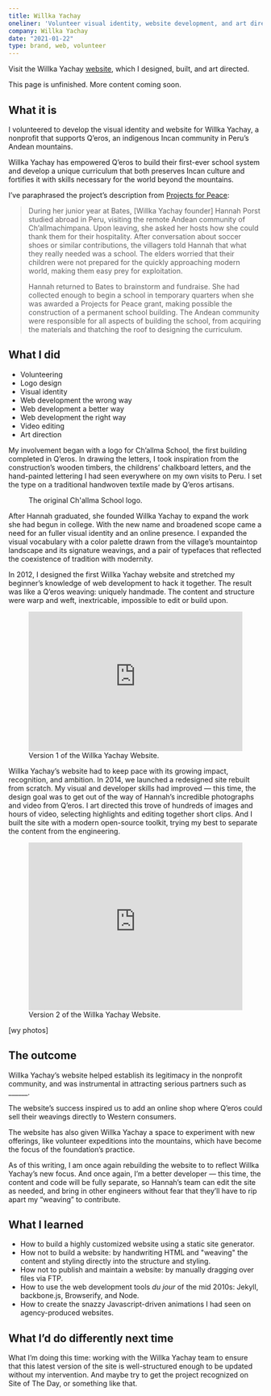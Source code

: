 ```yaml
---
title: Willka Yachay
oneliner: 'Volunteer visual identity, website development, and art direction for a Projects for Peace-funded nonprofit that supports indigenous Incans in the mountains of Peru'
company: Willka Yachay
date: "2021-01-22"
type: brand, web, volunteer
---
```


<p className="bigText">Visit the Willka Yachay <a href='http://www.willkayachay.org'>website</a>, which I designed, built, and art directed.</p>

<p className="bigText">This page is unfinished. More content coming soon.</p>

## What it is
<p className="bigText"> I volunteered to develop the visual identity and website for Willka Yachay, a nonprofit that supports Q’eros, an indigenous Incan community in Peru’s Andean mountains.</p>

Willka Yachay has empowered Q’eros to build their first-ever school system and develop a unique curriculum that both preserves Incan culture and fortifies it with skills necessary for the world beyond the mountains.

I’ve paraphrased the project’s description from [Projects for Peace](https://www.davisprojectsforpeace.org/projects/projects/node/1583): 
> During her junior year at Bates, [Willka Yachay founder] Hannah Porst studied abroad in Peru, visiting the remote Andean community of Ch’allmachimpana. Upon leaving, she asked her hosts how she could thank them for their hospitality. After conversation about soccer shoes or similar contributions, the villagers told Hannah that what they really needed was a school. The elders worried that their children were not prepared for the quickly approaching modern world, making them easy prey for exploitation.
> 
> Hannah returned to Bates to brainstorm and fundraise. She had collected enough to begin a school in temporary quarters when she was awarded a Projects for Peace grant, making possible the construction of a permanent school building. The Andean community were responsible for all aspects of building the school, from acquiring the materials and thatching the roof to designing the curriculum.


## What I did

<TagList className="compact">

- Volunteering
- Logo design
- Visual identity
- Web development the wrong way
- Web development a better way
- Web development the right way
- Video editing
- Art direction

</TagList>

My involvement began with a logo for Ch’allma School, the first building completed in Q’eros. In drawing the letters, I took inspiration from the construction’s wooden timbers, the childrens’ chalkboard letters, and the hand-painted lettering I had seen everywhere on my own visits to Peru. I set the type on a traditional handwoven textile made by Q’eros artisans.
 
<figure>
  <JzImage filename='challma' alt="" />
  <figcaption>The original Ch'allma School logo.</figcaption>
</figure>

After Hannah graduated, she founded Willka Yachay to expand the work she had begun in college. With the new name and broadened scope came a need for an fuller visual identity and an online presence. I expanded the visual vocabulary with a color palette drawn from the village’s mountaintop landscape and its signature weavings, and a pair of typefaces that reflected the coexistence of tradition with modernity.

In 2012, I designed the first Willka Yachay website and stretched my beginner’s knowledge of web development to hack it together. The result was like a Q’eros weaving: uniquely handmade. The content and structure were warp and weft, inextricable, impossible to edit or build upon.

<figure>
  <div style="padding:65.16% 0 0 0;position:relative;"><iframe src="https://player.vimeo.com/video/554578730?badge=0&amp;autopause=0&amp;player_id=0&amp;app_id=58479" frameborder="0" allow="autoplay; fullscreen; picture-in-picture" allowfullscreen style="position:absolute;top:0;left:0;width:100%;height:100%;" title="Willka Yachay Website v1"></iframe></div><script src="https://player.vimeo.com/api/player.js"></script>
  <figcaption>Version 1 of the Willka Yachay Website.</figcaption>
</figure>

Willka Yachay’s website had to keep pace with its growing impact, recognition, and ambition. In 2014, we launched a redesigned site rebuilt from scratch. My visual and developer skills had improved — this time, the design goal was to get out of the way of Hannah’s incredible photographs and video from Q’eros. I art directed this trove of hundreds of images and hours of video, selecting highlights and editing together short clips. And I built the site with a modern open-source toolkit, trying my best to separate the content from the engineering.

<figure>
  <div style="padding:78.26% 0 0 0;position:relative;"><iframe src="https://player.vimeo.com/video/562589140?badge=0&amp;autopause=0&amp;player_id=0&amp;app_id=58479" frameborder="0" allow="autoplay; fullscreen; picture-in-picture" allowfullscreen style="position:absolute;top:0;left:0;width:100%;height:100%;" title="Willka Yachay Website v2"></iframe></div><script src="https://player.vimeo.com/api/player.js"></script>
  <figcaption>Version 2 of the Willka Yachay Website.</figcaption>
</figure>

[wy photos]


## The outcome
Willka Yachay’s website helped establish its legitimacy in the nonprofit community, and was instrumental in attracting serious partners such as ______.

The website’s success inspired us to add an online shop where Q’eros could sell their weavings directly to Western consumers.

The website has also given Willka Yachay a space to experiment with new offerings, like volunteer expeditions into the mountains, which have become the focus of the foundation’s practice. 

As of this writing, I am once again rebuilding the website to to reflect Willka Yachay’s new focus. And once again, I’m a better developer — this time, the content and code will be fully separate, so Hannah’s team can edit the site as needed, and bring in other engineers without fear that they’ll have to rip apart my “weaving” to contribute.

## What I learned
- How to build a highly customized website using a static site generator.
- How not to build a website: by handwriting HTML and "weaving" the content and styling directly into the structure and styling.
- How not to publish and maintain a website: by manually dragging over files via FTP. 
- How to use the web development tools _du jour_ of the mid 2010s: Jekyll, backbone.js, Browserify, and Node.
- How to create the snazzy Javascript-driven animations I had seen on agency-produced websites.

## What I’d do differently next time
What I’m doing this time: working with the Willka Yachay team to ensure that this latest version of the site is well-structured enough to be updated without my intervention.
And maybe try to get the project recognized on Site of The Day, or something like that.